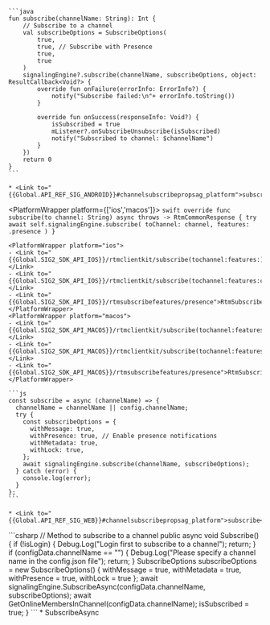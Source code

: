 <PlatformWrapper platform='android'>

    ```java
    fun subscribe(channelName: String): Int {
        // Subscribe to a channel
        val subscribeOptions = SubscribeOptions(
            true, 
            true, // Subscribe with Presence
            true, 
            true
        ) 
        signalingEngine?.subscribe(channelName, subscribeOptions, object: ResultCallback<Void?> {
            override fun onFailure(errorInfo: ErrorInfo?) {
                notify("Subscribe failed:\n"+ errorInfo.toString())
            }

            override fun onSuccess(responseInfo: Void?) {
                isSubscribed = true
                mListener?.onSubscribeUnsubscribe(isSubscribed)
                notify("Subscribed to channel: $channelName")
            }
        })
        return 0
    }
    ```
    
    * <Link to="{{Global.API_REF_SIG_ANDROID}}#channelsubscribepropsag_platform">subscribe</Link>

</PlatformWrapper>

<PlatformWrapper platform={['ios','macos']}>
    ```swift
    override func subscribe(to channel: String) async throws -> RtmCommonResponse {
        try await self.signalingEngine.subscribe(
            toChannel: channel,
            features: .presence
        )
    }
    ```

    <PlatformWrapper platform="ios">
    - <Link to="{{Global.SIG2_SDK_API_IOS}}/rtmclientkit/subscribe(tochannel:features:)">subscribe(toChannel:features:)</Link>
    - <Link to="{{Global.SIG2_SDK_API_IOS}}/rtmclientkit/subscribe(tochannel:features:completion:)">subscribe(toChannel:features:completion:)</Link>
    - <Link to="{{Global.SIG2_SDK_API_IOS}}/rtmsubscribefeatures/presence">RtmSubscribeFeatures.presence</Link>
    </PlatformWrapper>
    <PlatformWrapper platform="macos">
    - <Link to="{{Global.SIG2_SDK_API_MACOS}}/rtmclientkit/subscribe(tochannel:features:)">subscribe(toChannel:features:)</Link>
    - <Link to="{{Global.SIG2_SDK_API_MACOS}}/rtmclientkit/subscribe(tochannel:features:completion:)">subscribe(toChannel:features:completion:)</Link>
    - <Link to="{{Global.SIG2_SDK_API_MACOS}}/rtmsubscribefeatures/presence">RtmSubscribeFeatures.presence</Link>
    </PlatformWrapper>
</PlatformWrapper>

<PlatformWrapper platform = 'web'>

    ```js    
    const subscribe = async (channelName) => {
      channelName = channelName || config.channelName;
      try {
        const subscribeOptions = {
          withMessage: true,
          withPresence: true, // Enable presence notifications
          withMetadata: true,
          withLock: true,
        };
        await signalingEngine.subscribe(channelName, subscribeOptions);
      } catch (error) {
        console.log(error);
      }
    };
    ```

    * <Link to="{{Global.API_REF_SIG_WEB}}#channelsubscribepropsag_platform">subscribe</Link>
</PlatformWrapper>
<PlatformWrapper platform='unity'>
    ```csharp
    // Method to subscribe to a channel
    public async void Subscribe()
    {
        if (!isLogin)
        {
            Debug.Log("Login first to subscribe to a channel");
            return;
        }
        if (configData.channelName == "")
        {
            Debug.Log("Please specify a channel name in the config.json file");
            return;
        }
        SubscribeOptions subscribeOptions = new SubscribeOptions()
        {
            withMessage = true,
            withMetadata = true,
            withPresence = true,
            withLock = true
        };
        await signalingEngine.SubscribeAsync(configData.channelName, subscribeOptions);
        await GetOnlineMembersInChannel(configData.channelName);
        isSubscribed = true;
    }
    ```
    * <Link to="{{Global.API_REF_SIG_UNITY}}#channelsubscribepropsag_platform">SubscribeAsync</Link>

</PlatformWrapper>

